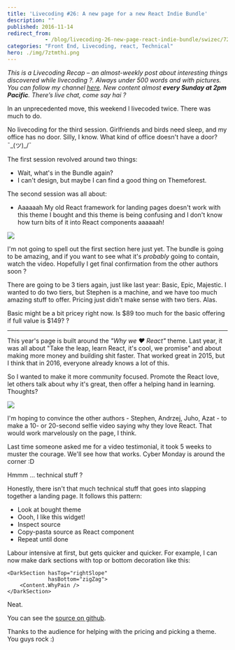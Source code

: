 ```yaml
---
title: 'Livecoding #26: A new page for a new React Indie Bundle'
description: ""
published: 2016-11-14
redirect_from: 
            - /blog/livecoding-26-new-page-react-indie-bundle/swizec/7211
categories: "Front End, Livecoding, react, Technical"
hero: ./img/7ztmthi.png
---
```

_This is a Livecoding Recap – an almost-weekly post about interesting things discovered while livecoding ?. Always under 500 words and with pictures. You can follow my channel [here](https://livecoding.tv/swizec). New content almost **every Sunday at 2pm Pacific**. There’s live chat, come say hai ?_



In an unprecedented move, this weekend I livecoded twice. There was much to do.







No livecoding for the third session. Girlfriends and birds need sleep, and my office has no door. Silly, I know. What kind of office doesn&#x27;t have a door? ¯\_(ツ)\_/¯



The first session revolved around two things:



- Wait, what&#x27;s in the Bundle again?
- I can&#x27;t design, but maybe I can find a good thing on Themeforest.



The second session was all about:



- Aaaaaah My old React framework for landing pages doesn&#x27;t work with this theme I bought and this theme is being confusing and I don&#x27;t know how turn bits of it into React components aaaaaah!



![](./img/FpcN8fN.gif)



I&#x27;m not going to spell out the first section here just yet. The bundle is going to be amazing, and if you want to see what it&#x27;s _probably_ going to contain, watch the video. Hopefully I get final confirmation from the other authors soon ?



There are going to be 3 tiers again, just like last year: Basic, Epic, Majestic. I wanted to do two tiers, but Stephen is a machine, and we have too much amazing stuff to offer. Pricing just didn&#x27;t make sense with two tiers. Alas.



Basic might be a bit pricey right now. Is $89 too much for the basic offering if full value is $149? ?



* * *



This year&#x27;s page is built around the _&quot;Why we ❤️ React&quot;_ theme. Last year, it was all about &quot;Take the leap, learn React, it&#x27;s cool, we promise&quot; and about making more money and building shit faster. That worked great in 2015, but I think that in 2016, everyone already knows a lot of this.



So I wanted to make it more community focused. Promote the React love, let others talk about why it&#x27;s great, then offer a helping hand in learning. Thoughts?



![](./img/7ztmthi.png)



I&#x27;m hoping to convince the other authors - Stephen, Andrzej, Juho, Azat - to make a 10- or 20-second selfie video saying why they love React. That would work marvelously on the page, I think.



Last time someone asked me for a video testimonial, it took 5 weeks to muster the courage. We&#x27;ll see how that works. Cyber Monday is around the corner :D



Hmmm ... technical stuff ?



Honestly, there isn&#x27;t that much technical stuff that goes into slapping together a landing page. It follows this pattern:



- Look at bought theme
- Oooh, I like this widget!
- Inspect source
- Copy-pasta source as React component
- Repeat until done



Labour intensive at first, but gets quicker and quicker. For example, I can now make dark sections with top or bottom decoration like this:



```
<DarkSection hasTop="rightSlope"
             hasBottom="zigZag">
    <Content.WhyPain />
</DarkSection>
```



Neat.



You can see the [source on github](https://github.com/Swizec/new-react-bundle-page).



Thanks to the audience for helping with the pricing and picking a theme. You guys rock :)